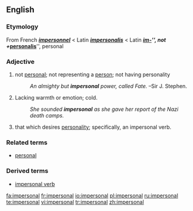 ==English==

===Etymology===
From French '''''[[impersonnel]]''''' < Latin '''''[[impersonalis]]''''' < Latin '''''[[im-]]''''', not + '''''[[personalis]]''''', personal

===Adjective===
{{en-adj}}

# not [[personal]]; not representing a [[person]]; not having personality
#:''An almighty but '''impersonal''' power, called Fate.'' &ndash;Sir J. Stephen.
# Lacking warmth or emotion; cold.
#: ''She sounded '''impersonal''' as she gave her report of the Nazi death camps.''
# {{grammar}} that which desires [[personality]]; specifically, an impersonal verb.

===Related terms===
*[[personal]]

===Derived terms===
* [[impersonal verb]]

[[fa:impersonal]]
[[fr:impersonal]]
[[io:impersonal]]
[[pl:impersonal]]
[[ru:impersonal]]
[[te:impersonal]]
[[vi:impersonal]]
[[tr:impersonal]]
[[zh:impersonal]]